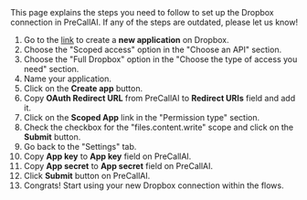 
<Info>
    This page explains the steps you need to follow to set up the Dropbox
    connection in PreCallAI. If any of the steps are outdated, please let us know!
</Info>

1. Go to the [link](https://www.dropbox.com/developers/apps) to create a **new application** on Dropbox.
1. Choose the "Scoped access" option in the "Choose an API" section.
1. Choose the "Full Dropbox" option in the "Choose the type of access you need" section.
1. Name your application.
1. Click on the **Create app** button.
1. Copy **OAuth Redirect URL** from PreCallAI to **Redirect URIs** field and add it.
1. Click on the **Scoped App** link in the "Permission type" section.
1. Check the checkbox for the "files.content.write" scope and click on the **Submit** button.
1. Go back to the "Settings" tab.
1. Copy **App key** to **App key** field on PreCallAI.
1. Copy **App secret** to **App secret** field on PreCallAI.
1. Click **Submit** button on PreCallAI.
1. Congrats! Start using your new Dropbox connection within the flows.
